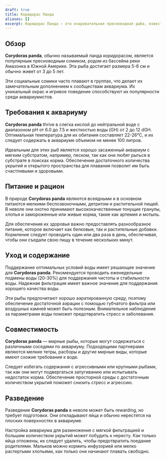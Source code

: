 ```yaml
---
draft: true
title: Коридорас Панда
aliases: []
excerpt: Коридорас Панда — это очаровательная пресноводная рыба, известная своим характерным черно-белым окрасом.
---
```


## Обзор

**Corydoras panda**, обычно называемый панда коридорасом, является популярным пресноводным сомиком, родом из бассейна
реки Амазонка в Южной Америке. Эта рыба достигает размера 5-6 см и обычно живет от 3 до 5 лет.

Эти социальные сомики часто плавают в группах, что делает их замечательным дополнением к сообществам аквариума. Их
уникальный окрас и игривое поведение способствуют их популярности среди аквариумистов.

## Требования к аквариуму

**Corydoras panda** thrive в слегка кислой до нейтральной воде с диапазоном pH от 6.0 до 7.5 и жесткостью воды (GH) от 2
до 12 dGH. Оптимальная температура для их обитания составляет 22-26°C, и их следует содержать в аквариуме объемом не
менее 100 литров.

Идеальным для этих рыб является хорошо засаженный аквариум с мягким субстратом, например, песком, так как они любят
рыться в субстрате в поисках корма. Обеспечение достаточного количества укрытий и открытого пространства для плавания
позволит им быть счастливыми и здоровыми.

## Питание и рацион

В природе **Corydoras panda** являются всеядными и в основном питаются мелкими беспозвоночными, детритом и растительной
пищей. В неволе они охотно принимают высококачественные тонущие гранулы, хлопья и замороженные или живые корма, такие
как артемия и мотыль.

Для обеспечения их здоровья важно предоставлять разнообразное питание, которое включает как белковые, так и растительные
добавки. Кормление следует проводить один или два раза в день, обеспечивая, чтобы они съедали свою пищу в течение
нескольких минут.

## Уход и содержание

Поддержание оптимальных условий воды имеет решающее значение для **Corydoras panda**. Рекомендуется проводить
еженедельные подмены воды (20-30%) для поддержания чистоты и стабильности воды. Надежная фильтрация имеет важное
значение для поддержания хорошего качества воды.

Эти рыбы предпочитают хорошо аэратированную среду, поэтому обеспечение достаточной аэрации с помощью губчатого фильтра
или воздушных камней может быть полезным. Внимательное наблюдение за параметрами воды поможет предотвратить стресс и
заболевания.

## Совместимость

**Corydoras panda** — мирные рыбы, которые могут содержаться с различными соседями по аквариуму. Подходящими партнерами
являются мелкие тетры, расборы и другие мирные виды, которые имеют схожие требования к воде.

Следует избегать содержания с агрессивными или крупными рыбами, так как они могут подвергаться запугиванию или
испытывать недостаток корма. Обеспечение просторной среды с достаточным количеством укрытий поможет снизить стресс и
агрессию.

## Разведение

Разведение **Corydoras panda** в неволе может быть rewarding, но требует подготовки. Они откладывают яйца и обычно
нерестятся на плоских поверхностях в аквариуме.

Настройка аквариума для размножения с мягкой фильтрацией и большим количеством укрытий может побудить к нересту. Как
только яйца отложены, их следует удалить, чтобы предотвратить поедание родителями. Мальков можно кормить инфузорией или
мелко растертыми хлопьями, как только они начинают плавать свободно.
